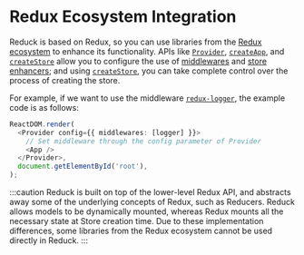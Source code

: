# Redux Ecosystem Integration

Reduck is based on Redux, so you can use libraries from the [Redux ecosystem](https://redux.js.org/introduction/ecosystem) to enhance its functionality. APIs like [`Provider`](/apis/app/runtime/model/Provider), [`createApp`](/apis/app/runtime/model/create-app), and [`createStore`](/apis/app/runtime/model/create-store) allow you to configure the use of [middlewares](https://redux.js.org/understanding/thinking-in-redux/glossary#middleware) and [store enhancers](https://redux.js.org/understanding/thinking-in-redux/glossary#store-enhancer); and using [`createStore`](/apis/app/runtime/model/create-store), you can take complete control over the process of creating the store.

For example, if we want to use the middleware [`redux-logger`](https://github.com/LogRocket/redux-logger), the example code is as follows:


```ts
ReactDOM.render(
  <Provider config={{ middlewares: [logger] }}>
    // Set middleware through the config parameter of Provider
    <App />
  </Provider>,
  document.getElementById('root'),
);
```

:::caution
Reduck is built on top of the lower-level Redux API, and abstracts away some of the underlying concepts of Redux, such as Reducers. Reduck allows models to be dynamically mounted, whereas Redux mounts all the necessary state at Store creation time. Due to these implementation differences, some libraries from the Redux ecosystem cannot be used directly in Reduck.
:::
